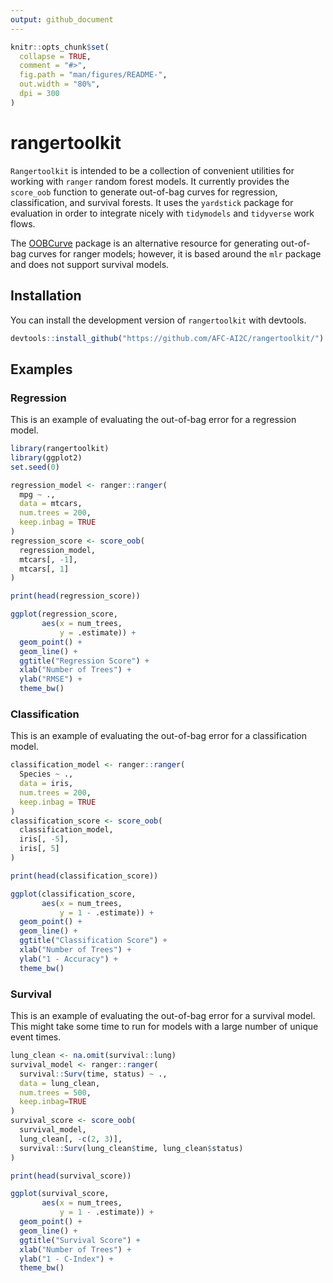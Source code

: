```yaml
---
output: github_document
---
```


<!-- README.md is generated from README.Rmd. Please edit that file -->

```r
knitr::opts_chunk$set(
  collapse = TRUE,
  comment = "#>",
  fig.path = "man/figures/README-",
  out.width = "80%",
  dpi = 300
)
```

# rangertoolkit

<!-- badges: start -->
<!-- badges: end -->

`Rangertoolkit` is intended to be a collection of convenient utilities for working with `ranger` random forest models.
It currently provides the `score_oob` function to generate out-of-bag curves for regression, classification, and survival forests.
It uses the `yardstick` package for evaluation in order to integrate nicely with `tidymodels` and `tidyverse` work flows.

The [OOBCurve](https://github.com/PhilippPro/OOBCurve) package is an alternative resource for generating out-of-bag curves for ranger models; however, it is based around the `mlr` package and does not support survival models.

## Installation

You can install the development version of `rangertoolkit` with devtools.

``` r
devtools::install_github("https://github.com/AFC-AI2C/rangertoolkit/")
```

## Examples

### Regression

This is an example of evaluating the out-of-bag error for a regression model.

```r
library(rangertoolkit)
library(ggplot2)
set.seed(0)

regression_model <- ranger::ranger(
  mpg ~ .,
  data = mtcars,
  num.trees = 200,
  keep.inbag = TRUE
)
regression_score <- score_oob(
  regression_model,
  mtcars[, -1],
  mtcars[, 1]
)

print(head(regression_score))
```

```r
ggplot(regression_score,
       aes(x = num_trees,
           y = .estimate)) +
  geom_point() +
  geom_line() +
  ggtitle("Regression Score") +
  xlab("Number of Trees") +
  ylab("RMSE") +
  theme_bw()
```

### Classification

This is an example of evaluating the out-of-bag error for a classification model.

```r
classification_model <- ranger::ranger(
  Species ~ .,
  data = iris,
  num.trees = 200,
  keep.inbag = TRUE
)
classification_score <- score_oob(
  classification_model,
  iris[, -5],
  iris[, 5]
)

print(head(classification_score))
```

```r
ggplot(classification_score,
       aes(x = num_trees,
           y = 1 - .estimate)) +
  geom_point() +
  geom_line() +
  ggtitle("Classification Score") +
  xlab("Number of Trees") +
  ylab("1 - Accuracy") +
  theme_bw()
```

### Survival

This is an example of evaluating the out-of-bag error for a survival model. 
This might take some time to run for models with a large number of unique event times.

```r
lung_clean <- na.omit(survival::lung)
survival_model <- ranger::ranger(
  survival::Surv(time, status) ~ .,
  data = lung_clean,
  num.trees = 500,
  keep.inbag=TRUE
)
survival_score <- score_oob(
  survival_model,
  lung_clean[, -c(2, 3)],
  survival::Surv(lung_clean$time, lung_clean$status)
)

print(head(survival_score))
```

```r
ggplot(survival_score,
       aes(x = num_trees,
           y = 1 - .estimate)) +
  geom_point() +
  geom_line() +
  ggtitle("Survival Score") +
  xlab("Number of Trees") +
  ylab("1 - C-Index") +
  theme_bw()
```

